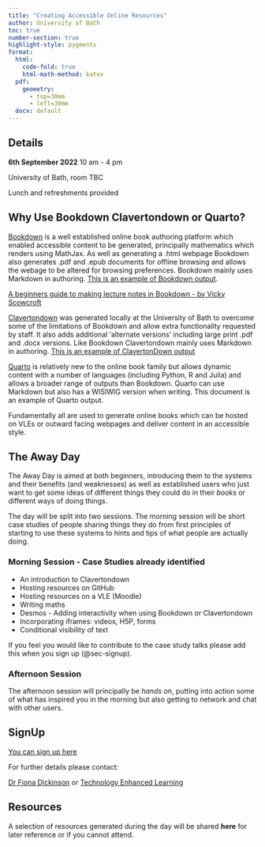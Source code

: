 ```yaml
---
title: "Creating Accessible Online Resources"
author: University of Bath
toc: true
number-section: true
highlight-style: pygments
format:
  html: 
    code-fold: true
    html-math-method: katex
  pdf:
    geometry: 
      - top=30mm
      - left=30mm
  docx: default
---
```


::: {.alert .alert-primary role="alert"}
## Details

**6th September 2022** 10 am - 4 pm

University of Bath, room TBC

Lunch and refreshments provided
:::

## Why Use Bookdown Clavertondown or Quarto?

[Bookdown](https://bookdown.org) is a well established online book authoring platform which enabled accessible content to be generated, principally mathematics which renders using MathJax. As well as generating a .html webpage Bookdown also generates .pdf and .epub documents for offline browsing and allows the webage to be altered for browsing preferences. Bookdown mainly uses Markdown in authoring. [This is an example of Bookdown output](https://chemfd.github.io/Photochemistry_2/).

[A beginners guide to making lecture notes in Bookdown - by Vicky Scowcroft](https://vickyscowcroft.github.io/bookdown_lecture_notes_guide/)

[Clavertondown](https://rdrr.io/github/BathMASH/clavertondown/f/example/index.Rmd) was generated locally at the University of Bath to overcome some of the limitations of Bookdown and allow extra functionality requested by staff. It also adds additional 'alternate versions' including large print .pdf and .docx versions. Like Bookdown Clavertondown mainly uses Markdown in authoring. [This is an example of ClavertonDown output](https://bathmash.github.io/clavertondown/)

[Quarto](https://quarto.org) is relatively new to the online book family but allows dynamic content with a number of languages (including Python, R and Julia) and allows a broader range of outputs than Bookdown. Quarto can use Markdown but also has a WISIWIG version when writing. This document is an example of Quarto output.

Fundamentally all are used to generate online books which can be hosted on VLEs or outward facing webpages and deliver content in an accessible style.

## The Away Day

The Away Day is aimed at both beginners, introducing them to the systems and their benefits (and weaknesses) as well as established users who just want to get some ideas of different things they could do in their *books* or different ways of doing things.

The day will be split into two sessions. The morning session will be short case studies of people sharing things they do from first principles of starting to use these systems to hints and tips of what people are actually doing. 

### Morning Session - Case Studies already identified

- An introduction to Clavertondown
- Hosting resources on GitHub
- Hosting resources on a VLE (Moodle)
- Writing maths
- Desmos - Adding interactivity when using Bookdown or Clavertondown
- Incorporating iframes: videos, H5P, forms
- Conditional visibility of text

::: {.alert .alert-primary role="alert"}
If you feel you would like to contribute to the case study talks please add this when you sign up (@sec-signup).
:::

### Afternoon Session

The afternoon session will principally be *hands on*, putting into action some of what has inspired you in the morning but also getting to network and chat with other users.



## SignUp {#sec-signup}

[You can sign up here](https://teachinghub.bath.ac.uk/events/bookdown-away-day-2022/)

For further details please contact:

[Dr Fiona Dickinson](mailto:fd287@bath.ac.uk?subject=Bookdown%20AwayDay) or [Technology Enhanced Learning](mailto:TEL@bath.ac.uk?subject=Bookdown%20AwayDay)

## Resources

A selection of resources generated during the day will be shared **here** for later reference or if you cannot attend.
